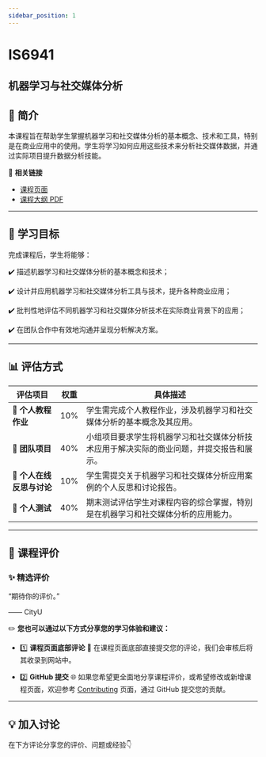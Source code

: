 ```yaml
---
sidebar_position: 1
---
```


# IS6941
## 机器学习与社交媒体分析

## **📘 简介**
本课程旨在帮助学生掌握机器学习和社交媒体分析的基本概念、技术和工具，特别是在商业应用中的使用。学生将学习如何应用这些技术来分析社交媒体数据，并通过实际项目提升数据分析技能。

🔗 **相关链接**
- [课程页面](https://www.cityu.edu.hk/catalogue/pg/202526/course/IS6941.htm)
- [课程大纲 PDF](https://www.cityu.edu.hk/catalogue/pg/202526/course/IS6941.pdf)

---

## **🎯 学习目标**

完成课程后，学生将能够：

✔️ 描述机器学习和社交媒体分析的基本概念和技术；

✔️ 设计并应用机器学习和社交媒体分析工具与技术，提升各种商业应用；

✔️ 批判性地评估不同机器学习和社交媒体分析技术在实际商业背景下的应用；

✔️ 在团队合作中有效地沟通并呈现分析解决方案。

---

## **📊 评估方式**

| **评估项目**           | **权重** | **具体描述**                                                                                       |
|-----------------------|---------|---------------------------------------------------------------------------------------------------|
| **📄 个人教程作业**     | 10%     | 学生需完成个人教程作业，涉及机器学习和社交媒体分析的基本概念及其应用。                          |
| **📄 团队项目**         | 40%     | 小组项目要求学生将机器学习和社交媒体分析技术应用于解决实际的商业问题，并提交报告和展示。       |
| **📄 个人在线反思与讨论** | 10%     | 学生需提交关于机器学习和社交媒体分析应用案例的个人反思和讨论报告。                             |
| **📄 个人测试**         | 40%     | 期末测试评估学生对课程内容的综合掌握，特别是在机器学习和社交媒体分析的应用能力。               |

---

## **💬 课程评价**

### ✨ **精选评价**
<div className={commentStyles.commentBox}>
    <p className={commentStyles.commentText}>
        “期待你的评价。”
    </p>
    <p className={commentStyles.commentAuthor}>—— CityU</p>
</div>

✏️ **您也可以通过以下方式分享您的学习体验和建议：**

- 1️⃣ **课程页面底部评论**
💬 在课程页面底部直接提交您的评论，我们会审核后将其收录到网站中。

- 2️⃣ **GitHub 提交**
🌐 如果您希望更全面地分享课程评价，或希望修改或新增课程页面，欢迎参考 [Contributing](/contributing) 页面，通过 GitHub 提交您的贡献。


---

## **💡 加入讨论**

在下方评论分享您的评价、问题或经验👇
<Utterances />
